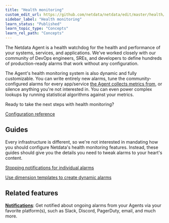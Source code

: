 ```yaml
---
title: "Health monitoring"
custom_edit_url: https://github.com/netdata/netdata/edit/master/health/README.md
sidebar_label: "Health monitoring"
learn_status: "Published"
learn_topic_type: "Concepts"
learn_rel_path: "Concepts"
---
```



The Netdata Agent is a health watchdog for the health and performance of your systems, services, and applications. We've
worked closely with our community of DevOps engineers, SREs, and developers to define hundreds of production-ready
alarms that work without any configuration.

The Agent's health monitoring system is also dynamic and fully customizable. You can write entirely new alarms, tune the
community-configured alarms for every app/service [the Agent collects metrics from](https://github.com/netdata/netdata/blob/master/collectors/COLLECTORS.md), or
silence anything you're not interested in. You can even power complex lookups by running statistical algorithms against
your metrics.

Ready to take the next steps with health monitoring?

[Configuration reference](https://github.com/netdata/netdata/blob/master/health/REFERENCE.md)

## Guides

Every infrastructure is different, so we're not interested in mandating how you should configure Netdata's health
monitoring features. Instead, these guides should give you the details you need to tweak alarms to your heart's
content.

[Stopping notifications for individual alarms](https://github.com/netdata/netdata/blob/master/docs/guides/monitor/stop-notifications-alarms.md)

[Use dimension templates to create dynamic alarms](https://github.com/netdata/netdata/blob/master/docs/guides/monitor/dimension-templates.md)

## Related features

**[Notifications](https://github.com/netdata/netdata/blob/master/health/notifications/README.md)**: Get notified about ongoing alarms from your Agents via your
favorite platform(s), such as Slack, Discord, PagerDuty, email, and much more.



